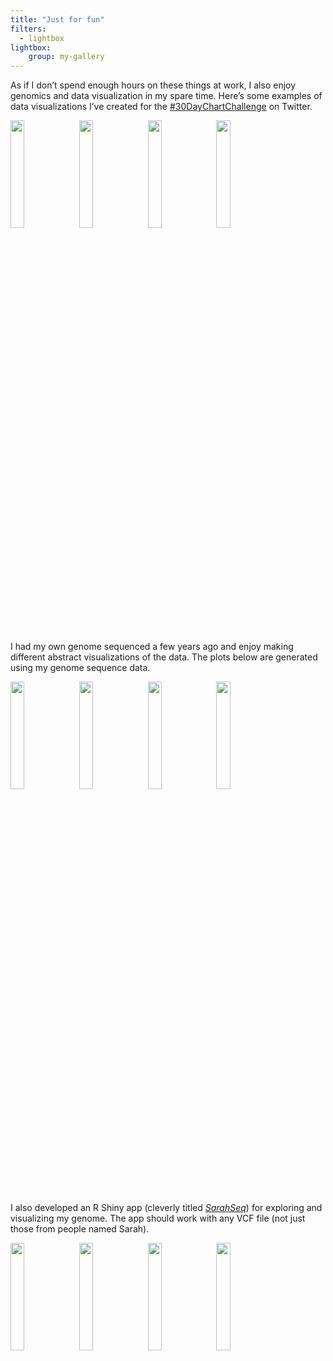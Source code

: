 ```yaml
---
title: "Just for fun"
filters:
  - lightbox
lightbox:  
    group: my-gallery
---
```


As if I don't spend enough hours on these things at work, I also enjoy genomics and data visualization in my spare time. Here's some examples of data visualizations I've created for the [#30DayChartChallenge](https://github.com/Sarah145/30DayChartChallenge) on Twitter.

::: chart-gallery
![](chart_chal1.png){.lightbox group="my-gallery" width="21%"} ![](chart_chal2.png){.lightbox group="my-gallery" width="21%"} ![](chart_chal3.gif){.lightbox group="my-gallery" width="21%"} ![](chart_chal4.png){.lightbox group="my-gallery" width="21%"}
:::

I had my own genome sequenced a few years ago and enjoy making different abstract visualizations of the data. The plots below are generated using my genome sequence data.

::: chart-gallery
![](mygnome2.png){.lightbox group="my-gallery2" width="21%"} ![](mygnome3.png){.lightbox group="my-gallery2" width="21%"} ![](mygnome4.png){.lightbox group="my-gallery2" width="21%"} ![](mygnome5.png){.lightbox group="my-gallery2" width="21%"}
:::

I also developed an R Shiny app (cleverly titled [*SarahSeq*](https://github.com/Sarah145/SarahSeq)) for exploring and visualizing my genome. The app should work with any VCF file (not just those from people named Sarah).

::: chart-gallery
![](sarahseq1.png){.lightbox group="my-gallery1" width="21%"} ![](sarahseq2.png){.lightbox group="my-gallery1" width="21%"} ![](sarahseq3.png){.lightbox group="my-gallery1" width="21%"} ![](sarahseq4.png){.lightbox group="my-gallery1" width="21%"}
:::
